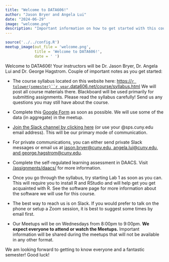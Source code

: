 ```yaml
---
title: "Welcome to DATA606!"
author: "Jason Bryer and Angela Lui"
date: "2024-06-29"
image: "welcome.png"
description: "Important information on how to get started with this course. Please read this post carefully."
---
```


```r
source('../../config.R')
meetup_image(out_file = 'welcome.png',
			 title = 'Welcome to DATA606!',
			 date = ' ')
```

Welcome to DATA606! Your instructors will be Dr. Jason Bryer, Dr. Angela Lui and Dr. George Hagstrom. Couple of important notes as you get started:

* The course syllabus located on this website here: [https://`r tolower(semester)``r year`.data606.net/course/syllabus.html](https://`r tolower(semester)``r year`.data606.net/course/syllabus.html) We will post all course materials there. Blackboard will be used primarily for submitting assignments. Please read the syllabus carefully! Send us any questions you may still have about the course.

* Complete this [Google Form](`r formative_assessment`) as soon as possible. We will use some of the data (in aggregate) in the meetup.

* [Join the Slack channel by clicking here](`r slack_invite_link`) (or use your @sps.cuny.edu email address). This will be our primary mode of communication. 

* For private communications, you can either send private Slack messages or email us at [jason.bryer@cuny.edu, angela.lui@cuny.edu, and george.hagstrom@cuny.edu](mailto:jason.bryer@cuny.edu,angela.lui,george.hagstrom@cuny.edu@cuny.edu?subject=DATA606).

* Complete the self-regulated learning assessment in DAACS. Visit [/assignments/daacs/](/assignments/daacs/) for more information.

* Once you go through the syllabus, try starting Lab 1 as soon as you can. This will require you to install R and RStudio and will help get you get acquainted with R. See the software page for more information about the software we will use for this course.

* The best way to reach us is on Slack. If you would prefer to talk on the phone or setup a Zoom session, it is best to suggest some times by email first.

* Our Meetups will be on Wednesdays from 8:00pm to 9:00pm. **We expect everyone to attend or watch the Meetups.** Important information will be shared during the meetups that will not be available in any other format.

We am looking forward to getting to know everyone and a fantastic semester! Good luck!
